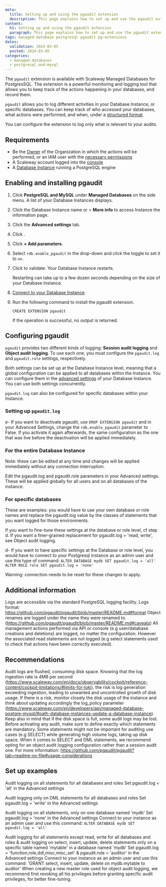 ```yaml
---
meta:
  title: Setting up and using the pgaudit extension
  description: This page explains how to set up and use the pgaudit extension.
content:
  h1: Setting up and using the pgaudit extension
  paragraph: This page explains how to set up and use the pgaudit extension.
tags: managed-database postgresql pgaudit pg-extensions
dates:
  validation: 2024-03-05
  posted: 2024-03-05
categories:
  - managed-databases
  - postgresql-and-mysql
---
```


The `pgaudit` extension is available with Scaleway Managed Databases for PostgresSQL. The extension is a powerful monitoring and logging tool that allows you to keep track of the actions happening in your databases, and record them.

`pgaudit` allows you to log different activities in your Database Instance, or specific databases. You can keep track of who accessed your databases, what actions were performed, and when, under a [structured format](https://github.com/pgaudit/pgaudit/blob/master/README.md#format).

You can configure the extension to log only what is relevant to your audits.

## Requirements
- Be the [Owner](/identity-and-access-management/iam/concepts/#owner) of the Organization in which the actions will be performed, or an IAM user with the [necessary permissions](/identity-and-access-management/iam/concepts/#permission)
- A Scaleway account logged into the [console](https://console.scaleway.com)
- A [Database Instance](/managed-databases/postgresql-and-mysql/how-to/create-a-database) running a PostgreSQL engine

## Enabling and installing pgaudit

1. Click **PostgreSQL and MySQL** under **Managed Databases** on the side menu. A list of your Database Instances displays.
2. Click the Database Instance name or <Icon name="more" /> > **More info** to access Instance the information page.
3. Click the **Advanced settings** tab.
4. Click <Icon name="edit" />.
5. Click **+ Add parameters**.
6. Select `rdb.enable_pgaudit` in the drop-down and click the toggle to set it to `on`.
8. Click <Icon name="validate" /> to validate. Your Database Instance restarts.

    <Message type="important">
      Restarting can take up to a few dozen seconds depending on the size of your Database Instance.
    </Message>

9. [Connect to your Database Instance](/managed-databases/postgresql-and-mysql/how-to/connect-database-instance/).
10. Run the following command to install the pgaudit extension.
    ```
    CREATE EXTENSION pgaudit
    ```
    If the operation is successful, no output is returned.

## Configuring pgaudit

`pgaudit` provides two different kinds of logging: **Session audit logging** and **Object audit logging**. To use each one, you must configure the `pgaudit.log` and `pgaudit.role` settings, respectively.

Both settings can be set up at the Database Instance level, meaning that a global configuration can be applied to all databases within the Instance. You can configure them in the [advanced settings](/managed-databases/postgresql-and-mysql/concepts/#advanced-settings) of your Database Instance. You can use both settings concurrently.

`pgaudit.log` can also be configured for specific databases within your Instance.

### Setting up `pgaudit.log`

<Tabs id="pgauditlog">

  <TabsTab label="for a Database Instance">


   </TabsTab>

  <TabsTab label="for a specific database">

  </TabsTab>

</Tabs>






e- If you want to deactivate pgaudit, use `DROP EXTENSION pgaudit` and in your Advanced Settings, change the `rdb.enable_pgaudit` parameter to False. If you activate it again afterwards, the same configuration as the one that was live before the deactivation will be applied immediately.


### For the entire Database Instance
Note: these can be edited at any time and changes will be applied immediately without any connection interruption.

Edit the pgaudit.log and pgaudit.role parameters in your Advanced settings. These will be applied globally for all users and on all databases of the instance.

### For specific databases

These are examples: you would have to use your own database or role names and replace the pgaudit.log value by the classes of statements that you want logged for those environments.

If you want to fine-tune these settings at the database or role level, cf step d. If you want a finer-grained replacement for pgaudit.log = 'read, write', see Object audit logging.

d- If you want to have specific settings at the Database or role level, you would have to connect to your Postgresql instance as an admin user and use this type of command:
`ALTER DATABASE mydb SET pgaudit.log = 'all' `
`ALTER ROLE role SET pgaudit.log = 'none' `

Warning: connection needs to be reset for these changes to apply.



## Additional information
Logs are accessible via the standard PostgreSQL logging facility.
Logs format: https://github.com/pgaudit/pgaudit/blob/master/README.md#format
Object renames are logged under the name they were renamed to. (https://github.com/pgaudit/pgaudit/blob/master/README.md#caveats)
All management actions performed via API or console (e.g user/database creations and deletions) are logged, no matter the configuration. However the associated read statements are not logged (e.g select statements used to check that actions have been correctly executed).

## Recommendations
Audit logs are flushed, consuming disk space. Knowing that the log ingestion rate is 4MB per second (https://www.scaleway.com/en/docs/observability/cockpit/reference-content/cockpit-limitations/#limits-for-loki), the risk is log generation exceeding ingestion, leading to unwanted and uncontrolled growth of disk usage. If there is a risk, monitor closely the disk usage of the instance and think about updating accordingly the log_policy parameter (https://www.scaleway.com/en/developers/api/managed-database-postgre-mysql/#path-database-instances-update-a-database-instance). Keep also in mind that if the disk space is full, some audit logs may be lost.
Before activating any audit, make sure to define exactly which statements are mandatory. Some statements might not be important for auditing use cases (e.g SELECT) while generating high volume logs, taking up disk space. When it comes to SELECT and DML statements, we recommend opting for an object audit logging configuration rather than a session audit one. For more information: https://github.com/pgaudit/pgaudit?tab=readme-ov-file#usage-considerations


## Set up examples
Audit logging on all statements for all databases and roles
Set pgaudit.log = 'all' in the Advanced settings


Audit logging only on DML statements for all databases and roles
Set pgaudit.log = 'write' in the Advanced settings


Audit logging on all statements, only on one database named 'mydb'
Set pgaudit.log = 'none' in the Advanced settings
Connect to your instance as an admin user and use this command: `ALTER DATABASE mydb SET pgaudit.log = 'all'`


Audit logging for all statements except read, write for all databases and roles & audit logging on select, insert, update, delete statements only on a specific table named 'mytable' in a database named 'mydb'
Set pgaudit.log = 'function,role,ddl,misc,misc_set' & pgaudit.role = 'auditor' in the Advanced settings
Connect to your instance as an admin user and use this command: 'GRANT select, insert, update, delete on mydb.mytable to auditor'
When creating a new master role used for object audit logging, we recommend first revoking all his privileges before granting specific audit privileges, for better fine-tuning.

